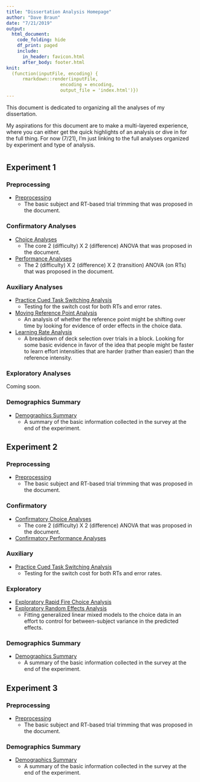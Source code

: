 ```yaml
---
title: "Dissertation Analysis Homepage"
author: "Dave Braun"
date: "7/21/2019"
output: 
  html_document:
    code_folding: hide
    df_print: paged
    include:
      in_header: favicon.html
      after_body: footer.html
knit:
  (function(inputFile, encoding) {
      rmarkdown::render(inputFile,
                    encoding = encoding,
                    output_file = 'index.html')})
---
```


This document is dedicated to organizing all the analyses of my dissertation.   

My aspirations for this document are to make a multi-layered experience, where you can either get the quick highlights of an analysis or dive in for the full thing. For now (7/21), I'm just linking to the full analyses organized by experiment and type of analysis.  

# {.tabset}
## Experiment 1
### Preprocessing  
* [Preprocessing](https://davebraun.org/dissertation/experiments/analysis/exp1/scripts/preprocessing/){target=_blank}  
  * The basic subject and RT-based trial trimming that was proposed in the document.  

### Confirmatory Analyses
* [Choice Analyses](https://davebraun.org/dissertation/experiments/analysis/exp1/scripts/confirmatory/choice/){target=_blank}  
  * The core 2 (difficulty) X 2 (difference) ANOVA that was proposed in the document.  
* [Performance Analyses](https://davebraun.org/dissertation/experiments/analysis/exp1/scripts/confirmatory/performance/){target=_blank}  
  * The 2 (difficulty) X 2 (difference) X 2 (transition) ANOVA (on RTs) that was proposed in the document.  

### Auxiliary Analyses
* [Practice Cued Task Switching Analysis](https://davebraun.org/dissertation/experiments/analysis/exp1/scripts/auxiliary/pracCued/){target=_blank}  
  * Testing for the switch cost for both RTs and error rates.
* [Moving Reference Point Analysis](https://davebraun.org/dissertation/experiments/analysis/exp1/scripts/auxiliary/movingReference/){target=_blank}  
  * An analysis of whether the reference point might be shifting over time by looking for evidence of order effects in the choice data.  
* [Learning Rate Analysis](https://davebraun.org/dissertation/experiments/analysis/exp1/scripts/auxiliary/learning/){target=_blank}  
  * A breakdown of deck selection over trials in a block. Looking for some basic evidence in favor of the idea that people might be faster to learn effort intensities that are harder (rather than easier) than the reference intensity.  

### Exploratory Analyses
Coming soon.

### Demographics Summary
* [Demographics Summary](https://davebraun.org/dissertation/experiments/analysis/exp1/scripts/demo/){target=_blank}  
  * A summary of the basic information collected in the survey at the end of the experiment.

## Experiment 2
### Preprocessing
* [Preprocessing](https://davebraun.org/dissertation/experiments/analysis/exp2/scripts/preprocessing/){target=_blank}  
  * The basic subject and RT-based trial trimming that was proposed in the document.  

### Confirmatory  
* [Confirmatory Choice Analyses](https://davebraun.org/dissertation/experiments/analysis/exp2/scripts/confirmatory/choice/){target=_blank}  
  * The core 2 (difficulty) X 2 (difference) ANOVA that was proposed in the document.  
* [Confirmatory Performance Analyses](https://davebraun.org/dissertation/experiments/analysis/exp2/scripts/confirmatory/performance){target=_blank}

### Auxiliary  
* [Practice Cued Task Switching Analysis](https://davebraun.org/dissertation/experiments/analysis/exp2/scripts/auxiliary/pracCued/){target=_blank}  
  * Testing for the switch cost for both RTs and error rates.

### Exploratory
* [Exploratory Rapid Fire Choice Analysis](https://davebraun.org/dissertation/experiments/analysis/exp2/scripts/exploratory/rapidFire/){target=_blank}  
* [Exploratory Random Effects Analysis](https://davebraun.org/dissertation/experiments/analysis/exp2/scripts/exploratory/randomEffects/){target=_blank}
  * Fitting generalized linear mixed models to the choice data in an effort to control for between-subject variance in the predicted effects.

### Demographics Summary
* [Demographics Summary](https://davebraun.org/dissertation/experiments/analysis/exp2/scripts/demo/){target=_blank}  
  * A summary of the basic information collected in the survey at the end of the experiment.

## Experiment 3

### Preprocessing  
* [Preprocessing](https://davebraun.org/dissertation/experiments/analysis/exp3/scripts/preprocessing/){target=_blank}  
  * The basic subject and RT-based trial trimming that was proposed in the document.  


### Demographics Summary
* [Demographics Summary](https://davebraun.org/dissertation/experiments/analysis/exp3/scripts/demo/){target=_blank}  
  * A summary of the basic information collected in the survey at the end of the experiment.







